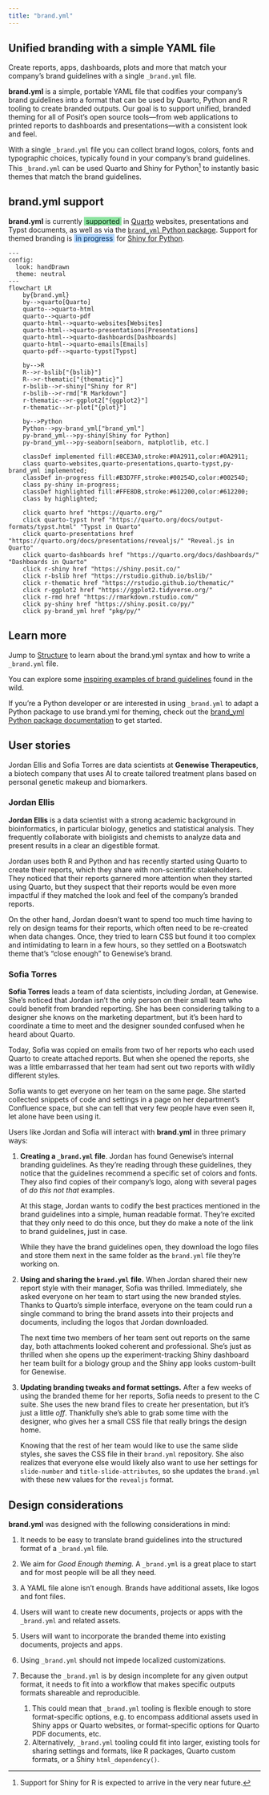 ```yaml
---
title: "brand.yml"
---
```


## Unified branding with a simple YAML file

::: lead
Create reports, apps, dashboards, plots and more that match your company's brand guidelines with a single `_brand.yml` file.
:::

**brand.yml** is a simple, portable YAML file that codifies your company's brand guidelines into a format that can be used by Quarto, Python and R tooling to create branded outputs.
Our goal is to support unified, branded theming for all of Posit's open source tools---from web applications to printed reports to dashboards and presentations---with a consistent look and feel.

With a single `_brand.yml` file you can collect brand logos, colors, fonts and typographic choices, typically found in your company's brand guidelines.
This `_brand.yml` can be used Quarto and Shiny for Python[^1] to instantly basic themes that match the brand guidelines.

[^1]: Support for Shiny for R is expected to arrive in the very near future.

<!-- TODO: Links to Quarto and Shiny for Python brand support docs -->

## brand.yml support

**brand.yml** is currently [supported]{.implemented} in [Quarto](https://quarto.org/) websites, presentations and Typst documents, as well as via the [`brand_yml` Python package](pkg/py/).
Support for themed branding is [in progress]{.in-progress} for [Shiny for Python](https://shiny.posit.co/py/).

```mermaid
---
config:
  look: handDrawn
  theme: neutral
---
flowchart LR
    by{brand.yml}
    by-->quarto[Quarto]
    quarto-->quarto-html
    quarto-->quarto-pdf
    quarto-html-->quarto-websites[Websites]
    quarto-html-->quarto-presentations[Presentations]
    quarto-html-->quarto-dashboards[Dashboards]
    quarto-html-->quarto-emails[Emails]
    quarto-pdf-->quarto-typst[Typst]

    by-->R
    R-->r-bslib["{bslib}"]
    R-->r-thematic["{thematic}"]
    r-bslib-->r-shiny["Shiny for R"]
    r-bslib-->r-rmd["R Markdown"]
    r-thematic-->r-ggplot2["{ggplot2}"]
    r-thematic-->r-plot["{plot}"]

    by-->Python
    Python-->py-brand_yml["brand_yml"]
    py-brand_yml-->py-shiny[Shiny for Python]
    py-brand_yml-->py-seaborn[seaborn, matplotlib, etc.]

    classDef implemented fill:#8CE3A0,stroke:#0A2911,color:#0A2911;
    class quarto-websites,quarto-presentations,quarto-typst,py-brand_yml implemented;
    classDef in-progress fill:#B3D7FF,stroke:#00254D,color:#00254D;
    class py-shiny in-progress;
    classDef highlighted fill:#FFE8DB,stroke:#612200,color:#612200;
    class by highlighted;

    click quarto href "https://quarto.org/"
    click quarto-typst href "https://quarto.org/docs/output-formats/typst.html" "Typst in Quarto"
    click quarto-presentations href "https://quarto.org/docs/presentations/revealjs/" "Reveal.js in Quarto"
    click quarto-dashboards href "https://quarto.org/docs/dashboards/" "Dashboards in Quarto"
    click r-shiny href "https://shiny.posit.co/"
    click r-bslib href "https://rstudio.github.io/bslib/"
    click r-thematic href "https://rstudio.github.io/thematic/"
    click r-ggplot2 href "https://ggplot2.tidyverse.org/"
    click r-rmd href "https://rmarkdown.rstudio.com/"
    click py-shiny href "https://shiny.posit.co/py/"
    click py-brand_yml href "pkg/py/"
```

<style>
.mermaid-js .nodeLabel {
  color: var(--bs-black) !important;
  font-weight: 500;
}
.implemented {
  background-color: #8CE3A0;
  border-color: #0A2911;
  color: #0A2911;
  padding-inline: 0.2rem
}

.in-progress {
  background-color: #B3D7FF;
  border-color: #00254D;
  color: #00254D;
  padding-inline: 0.2rem
}
</style>

## Learn more

Jump to [Structure](brand/index.qmd) to learn about the brand.yml syntax and how to write a `_brand.yml` file.

You can explore some [inspiring examples of brand guidelines](inspiration/index.qmd) found in the wild.

If you're a Python developer or are interested in using `_brand.yml` to adapt a Python package to use brand.yml for theming, check out the [brand_yml Python package documentation](pkg/py/index.qmd) to get started.

## User stories

Jordan Ellis and Sofia Torres are data scientists at **Genewise Therapeutics**, a biotech company that uses AI to create tailored treatment plans based on personal genetic makeup and biomarkers.

::: {.callout-note collapse="false"}
### Jordan Ellis

**Jordan Ellis** is a data scientist with a strong academic background in bioinformatics, in particular biology, genetics and statistical analysis.
They frequently collaborate with bioligists and chemists to analyze data and present results in a clear an digestible format.

Jordan uses both R and Python and has recently started using Quarto to create their reports, which they share with non-scientific stakeholders.
They noticed that their reports garnered more attention when they started using Quarto, but they suspect that their reports would be even more impactful if they matched the look and feel of the company's branded reports.

On the other hand, Jordan doesn't want to spend too much time having to rely on design teams for their reports, which often need to be re-created when data changes.
Once, they tried to learn CSS but found it too complex and intimidating to learn in a few hours, so they settled on a Bootswatch theme that's "close enough" to Genewise's brand.
:::

::: {.callout-note collapse="false"}
### Sofia Torres

**Sofia Torres** leads a team of data scientists, including Jordan, at Genewise.
She's noticed that Jordan isn't the only person on their small team who could benefit from branded reporting.
She has been considering talking to a designer she knows on the marketing department, but it's been hard to coordinate a time to meet and the designer sounded confused when he heard about Quarto.

Today, Sofia was copied on emails from two of her reports who each used Quarto to create attached reports.
But when she opened the reports, she was a little embarrassed that her team had sent out two reports with wildly different styles.

Sofia wants to get everyone on her team on the same page.
She started collected snippets of code and settings in a page on her department's Confluence space, but she can tell that very few people have even seen it, let alone have been using it.
:::

Users like Jordan and Sofia will interact with **brand.yml** in three primary ways:

1.  **Creating a `_brand.yml` file**.
    Jordan has found Genewise's internal branding guidelines.
    As they're reading through these guidelines, they notice that the guidelines recommend a specific set of colors and fonts.
    They also find copies of their company's logo, along with several pages of *do this not that* examples.

    At this stage, Jordan wants to codify the best practices mentioned in the brand guidelines into a simple, human readable format.
    They're excited that they only need to do this once, but they do make a note of the link to brand guidelines, just in case.

    While they have the brand guidelines open, they download the logo files and store them next in the same folder as the `brand.yml` file they're working on.

2.  **Using and sharing the `brand.yml`** **file.** When Jordan shared their new report style with their manager, Sofia was thrilled.
    Immediately, she asked everyone on her team to start using the new branded styles.
    Thanks to Quarto's simple interface, everyone on the team could run a single command to bring the brand assets into their projects and documents, including the logos that Jordan downloaded.

    The next time two members of her team sent out reports on the same day, both attachments looked coherent and professional.
    She's just as thrilled when she opens up the experiment-tracking Shiny dashboard her team built for a biology group and the Shiny app looks custom-built for Genewise.

3.  **Updating branding tweaks and format settings.** After a few weeks of using the branded theme for her reports, Sofia needs to present to the C suite.
    She uses the new brand files to create her presentation, but it's just a little *off*.
    Thankfully she's able to grab some time with the designer, who gives her a small CSS file that really brings the design home.

    Knowing that the rest of her team would like to use the same slide styles, she saves the CSS file in their `brand.yml` repository.
    She also realizes that everyone else would likely also want to use her settings for `slide-number` and `title-slide-attributes`, so she updates the `brand.yml` with these new values for the `revealjs` format.

## Design considerations

**brand.yml** was designed with the following considerations in mind:

1.  It needs to be easy to translate brand guidelines into the structured format of a `_brand.yml` file.

2.  We aim for *Good Enough theming.*
    A `_brand.yml` is a great place to start and for most people will be all they need.

3.  A YAML file alone isn't enough.
    Brands have additional assets, like logos and font files.

4.  Users will want to create new documents, projects or apps with the `_brand.yml` and related assets.

5.  Users will want to incorporate the branded theme into existing documents, projects and apps.

6.  Using `_brand.yml` should not impede localized customizations.

7.  Because the `_brand.yml` is by design incomplete for any given output format, it needs to fit into a workflow that makes specific outputs formats shareable and reproducible.

    1.  This could mean that `_brand.yml` tooling is flexible enough to store format-specific options, e.g. to encompass additional assets used in Shiny apps or Quarto websites, or format-specific options for Quarto PDF documents, etc.
    2.  Alternatively, `_brand.yml` tooling could fit into larger, existing tools for sharing settings and formats, like R packages, Quarto custom formats, or a Shiny `html_dependency()`.
